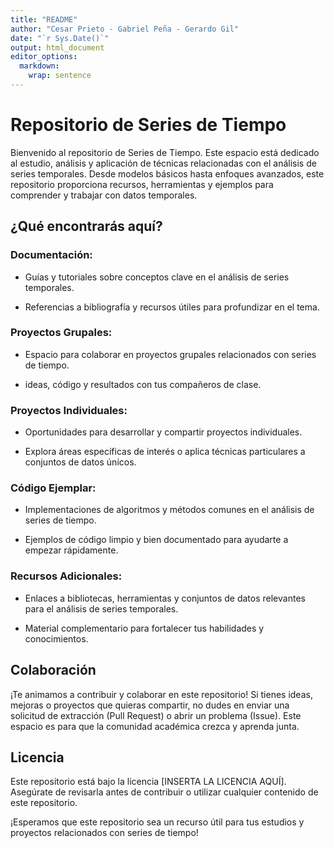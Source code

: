 ```yaml
---
title: "README"
author: "Cesar Prieto - Gabriel Peña - Gerardo Gil"
date: "`r Sys.Date()`"
output: html_document
editor_options: 
  markdown: 
    wrap: sentence
---
```


# Repositorio de Series de Tiempo 

Bienvenido al repositorio de Series de Tiempo.
Este espacio está dedicado al estudio, análisis y aplicación de técnicas relacionadas con el análisis de series temporales.
Desde modelos básicos hasta enfoques avanzados, este repositorio proporciona recursos, herramientas y ejemplos para comprender y trabajar con datos temporales.

## ¿Qué encontrarás aquí? 

### Documentación:

-   Guías y tutoriales sobre conceptos clave en el análisis de series temporales.

-   Referencias a bibliografía y recursos útiles para profundizar en el tema.

### Proyectos Grupales:

-   Espacio para colaborar en proyectos grupales relacionados con series de tiempo.

-   ideas, código y resultados con tus compañeros de clase.

### Proyectos Individuales:

-   Oportunidades para desarrollar y compartir proyectos individuales.

-   Explora áreas específicas de interés o aplica técnicas particulares a conjuntos de datos únicos.

### Código Ejemplar:

-   Implementaciones de algoritmos y métodos comunes en el análisis de series de tiempo.

-   Ejemplos de código limpio y bien documentado para ayudarte a empezar rápidamente.

### Recursos Adicionales:

-   Enlaces a bibliotecas, herramientas y conjuntos de datos relevantes para el análisis de series temporales.

-   Material complementario para fortalecer tus habilidades y conocimientos.

## Colaboración 

¡Te animamos a contribuir y colaborar en este repositorio!
Si tienes ideas, mejoras o proyectos que quieras compartir, no dudes en enviar una solicitud de extracción (Pull Request) o abrir un problema (Issue).
Este espacio es para que la comunidad académica crezca y aprenda junta.

## Licencia 

Este repositorio está bajo la licencia [INSERTA LA LICENCIA AQUÍ].
Asegúrate de revisarla antes de contribuir o utilizar cualquier contenido de este repositorio.

¡Esperamos que este repositorio sea un recurso útil para tus estudios y proyectos relacionados con series de tiempo!
